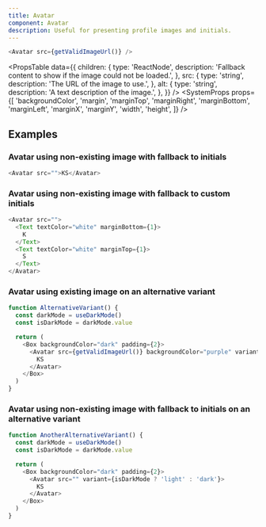 ```yaml
---
title: Avatar
component: Avatar
description: Useful for presenting profile images and initials.
---
```


```js live
<Avatar src={getValidImageUrl()} />
```

<PropsTable
  data={{
    children: {
      type: 'ReactNode',
      description: 'Fallback content to show if the image could not be loaded.',
    },
    src: {
      type: 'string',
      description: 'The URL of the image to use.',
    },
    alt: {
      type: 'string',
      description: 'A text description of the image.',
    },
  }}
/>
<SystemProps
  props={[
    'backgroundColor',
    'margin',
    'marginTop',
    'marginRight',
    'marginBottom',
    'marginLeft',
    'marginX',
    'marginY',
    'width',
    'height',
  ]}
/>

## Examples

### Avatar using non-existing image with fallback to initials

```js live
<Avatar src="">KS</Avatar>
```

### Avatar using non-existing image with fallback to custom initials

```js live
<Avatar src="">
  <Text textColor="white" marginBottom={1}>
    K
  </Text>
  <Text textColor="white" marginTop={1}>
    S
  </Text>
</Avatar>
```

### Avatar using existing image on an alternative variant

```js live removeFragment
function AlternativeVariant() {
  const darkMode = useDarkMode()
  const isDarkMode = darkMode.value

  return (
    <Box backgroundColor="dark" padding={2}>
      <Avatar src={getValidImageUrl()} backgroundColor="purple" variant={isDarkMode ? 'light' : 'dark'}>
        KS
      </Avatar>
    </Box>
  )
}
```

### Avatar using non-existing image with fallback to initials on an alternative variant

```js live removeFragment
function AnotherAlternativeVariant() {
  const darkMode = useDarkMode()
  const isDarkMode = darkMode.value

  return (
    <Box backgroundColor="dark" padding={2}>
      <Avatar src="" variant={isDarkMode ? 'light' : 'dark'}>
        KS
      </Avatar>
    </Box>
  )
}
```
